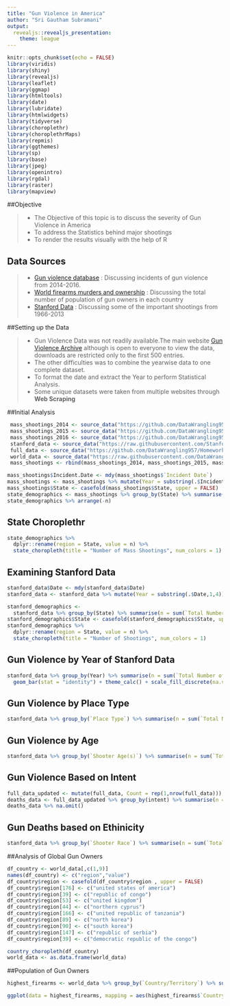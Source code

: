---
title: "Gun Violence in America"
author: "Sri Gautham Subramani"
output: 
  revealjs::revealjs_presentation:
    theme: league
---

```{r include = FALSE}
knitr::opts_chunk$set(echo = FALSE)
library(viridis)
library(shiny)
library(revealjs)
library(leaflet)
library(ggmap)
library(htmltools)
library(date)
library(lubridate)
library(htmlwidgets)
library(tidyverse)
library(choroplethr)
library(choroplethrMaps)
library(repmis)
library(ggthemes)
library(sp)
library(base)
library(jpeg)
library(openintro)
library(rgdal)
library(raster)
library(mapview)
```

##Objective

>- The Objective of this topic is to discuss the severity of Gun Violence in America
>- To address the Statistics behind major shootings
>- To render the results visually with the help of R

## Data Sources

>- [Gun violence database](https://www.kaggle.com/gunviolencearchive/gun-violence-database/data) : Discussing incidents of gun violence from 2014-2016.
>- [World firearms murders and ownership](https://docs.google.com/spreadsheets/d/1chqUZHuY6cXYrRYkuE0uwXisGaYvr7durZHJhpLGycs/edit#gid=0) : Discussing the total number of population of gun owners in each country
>- [Stanford Data](https://raw.githubusercontent.com/StanfordGeospatialCenter/MSA/master/Data/Stanford_MSA_Database.csv?raw=True) : Discussing some of the important shootings from 1966-2013

##Setting up the Data

>- Gun Violence Data was not readily available.The main website [Gun Violence Archive](http://www.gunviolencearchive.org/) although is open to everyone to view the data, downloads are restricted only to the first 500 entries.
>- The other difficulties was to combine the yearwise data to one complete dataset.
>- To format the date and extract the Year to perform Statistical Analysis.
>- Some unique datasets were taken from multiple websites through **Web Scraping**

##Initial Analysis



```{r loadData, echo=FALSE, warning=FALSE, message=FALSE}
 mass_shootings_2014 <- source_data("https://github.com/DataWrangling957/HomeworkData/blob/master/Final%20Project/mass_shootings_2014.csv?raw=True")
 mass_shootings_2015 <- source_data("https://github.com/DataWrangling957/HomeworkData/blob/master/Final%20Project/mass_shootings_2015.csv?raw=True")
 mass_shootings_2016 <- source_data("https://github.com/DataWrangling957/HomeworkData/blob/master/Final%20Project/mass_shootings_2016.csv?raw=True")
 stanford_data <- source_data("https://raw.githubusercontent.com/StanfordGeospatialCenter/MSA/master/Data/Stanford_MSA_Database.csv?raw=True")
 full_data <- source_data("https://github.com/DataWrangling957/HomeworkData/blob/master/Final%20Project/full_data.csv?raw=True")
 world_data <- source_data("https://raw.githubusercontent.com/DataWrangling957/HomeworkData/master/Final%20Project/World%20firearms%20murders%20and%20ownership%20-%20Sheet%201.csv?raw=True")
 mass_shootings <- rbind(mass_shootings_2014, mass_shootings_2015, mass_shootings_2016)
```

```{r echo=TRUE, include=TRUE, warning=FALSE, message=FALSE}
mass_shootings$Incident.Date <- mdy(mass_shootings$`Incident Date`)
mass_shootings <- mass_shootings %>% mutate(Year = substring(.$Incident.Date,1,4))
mass_shootings$State <- casefold(mass_shootings$State, upper = FALSE)
state_demographics <- mass_shootings %>% group_by(State) %>% summarise(n = sum(`# Killed`)) %>% ungroup()
state_demographics %>% arrange(-n)
```

## State Choroplethr

```{r, warning=FALSE}
state_demographics %>% 
  dplyr::rename(region = State, value = n) %>%
  state_choropleth(title = "Number of Mass Shootings", num_colors = 1)
```

## Examining Stanford Data

```{r, warning=FALSE}
stanford_data$Date <- mdy(stanford_data$Date)
stanford_data <- stanford_data %>% mutate(Year = substring(.$Date,1,4))

stanford_demographics <- 
  stanford_data %>% group_by(State) %>% summarise(n = sum(`Total Number of Victims`)) %>% ungroup() %>% arrange(-n)
stanford_demographics$State <- casefold(stanford_demographics$State, upper = FALSE)
stanford_demographics %>% 
  dplyr::rename(region = State, value = n) %>%
  state_choropleth(title = "Number of Shootings", num_colors = 1)
```

## Gun Violence by Year of Stanford Data

```{r, echo=TRUE, warning=FALSE}
stanford_data %>% group_by(Year) %>% summarise(n = sum(`Total Number of Victims`)) %>% ungroup() %>% ggplot(mapping = aes(Year,n,color = Year,fill = Year)) + 
  geom_bar(stat = "identity") + theme_calc() + scale_fill_discrete(na.value = "some colour other than grey")
```

## Gun Violence by Place Type

```{r, echo=TRUE, warning=FALSE}
stanford_data %>% group_by(`Place Type`) %>% summarise(n = sum(`Total Number of Victims`)) %>% ungroup() %>% arrange(-n)
```

## Gun Violence by Age

```{r, echo=TRUE, warning=FALSE}
stanford_data %>% group_by(`Shooter Age(s)`) %>% summarise(n = sum(`Total Number of Victims`)) %>% ungroup() %>% arrange(-n)
```

## Gun Violence Based on Intent

```{r, echo=TRUE, warning=FALSE}
full_data_updated <- mutate(full_data, Count = rep(1,nrow(full_data)))
deaths_data <- full_data_updated %>% group_by(intent) %>% summarise(n = sum(Count)) %>%  ungroup() %>% arrange(-n)
deaths_data %>% na.omit()
```

## Gun Deaths based on Ethinicity

```{r, echo=TRUE, warning=FALSE}
stanford_data %>% group_by(`Shooter Race`) %>% summarise(n = sum(`Total Number of Victims`)) %>% ungroup() %>% arrange(-n)
```

##Analysis of Global Gun Owners
```{r echo=FALSE, warning=FALSE, message=FALSE}
df_country <- world_data[,c(1,9)]
names(df_country) <- c("region","value")
df_country$region <- casefold(df_country$region , upper = FALSE)
df_country$region[176] <- c("united states of america")
df_country$region[39] <- c("republic of congo")
df_country$region[53] <- c("united kingdom")
df_country$region[44] <- c("northern cyprus")
df_country$region[166] <- c("united republic of tanzania")
df_country$region[89] <- c("north korea")
df_country$region[90] <- c("south korea")
df_country$region[147] <- c("republic of serbia")
df_country$region[39] <- c("democratic republic of the congo")
```

```{r, echo=TRUE, warning=FALSE}
country_choropleth(df_country)
world_data <- as.data.frame(world_data)
```

##Population of Gun Owners
```{r, echo=FALSE, warning=FALSE}
highest_firearms <- world_data %>% group_by(`Country/Territory`) %>% summarise(Total = sum(`Average total all civilian firearms`)) %>% ungroup() %>% arrange(-Total) %>% head(n=10)

ggplot(data = highest_firearms, mapping = aes(highest_firearms$`Country/Territory`, Total, colour = highest_firearms$`Country/Territory`, size = highest_firearms$Total)) + geom_point()
```